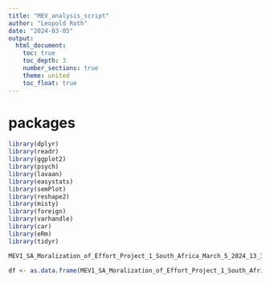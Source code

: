 ```yaml
---
title: "MEV_analysis_script"
author: "Leopold Roth"
date: "2024-03-05"
output: 
  html_document:
    toc: true
    toc_depth: 3
    number_sections: true
    theme: united
    toc_float: true
---
```


# packages

```r
library(dplyr)
library(readr)
library(ggplot2)
library(psych)
library(lavaan)
library(easystats)
library(semPlot)
library(reshape2)
library(misty)
library(foreign)
library(varhandle)
library(car)
library(eRm)
library(tidyr)
```

```r
MEV1_SA_Moralization_of_Effort_Project_1_South_Africa_March_5_2024_13_39 <- read_csv("testdata/MEV1_SA - Moralization of Effort - Project 1 - South Africa_March 5, 2024_13.39.csv",skip = 1)

df <- as.data.frame(MEV1_SA_Moralization_of_Effort_Project_1_South_Africa_March_5_2024_13_39)
```

